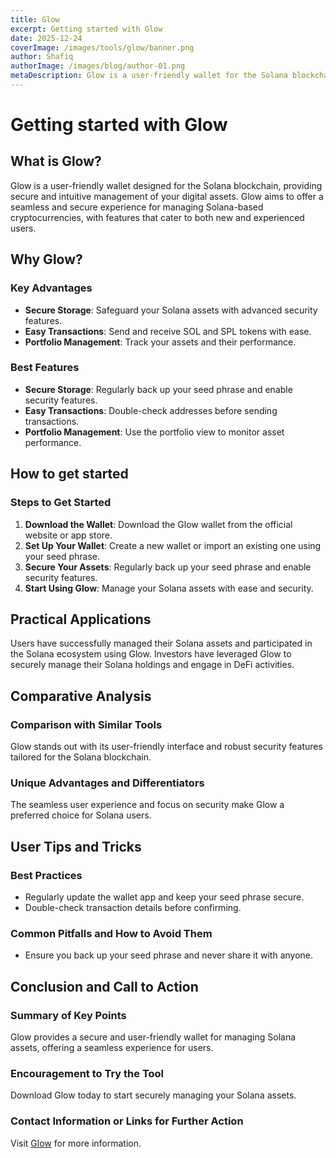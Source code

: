 ```yaml
---
title: Glow
excerpt: Getting started with Glow
date: 2025-12-24
coverImage: /images/tools/glow/banner.png
author: Shafiq
authorImage: /images/blog/author-01.png
metaDescription: Glow is a user-friendly wallet for the Solana blockchain. Learn what it is & get started with it today. Find Dexscreener, Solana Explorer and other tools today.
---
```


# Getting started with Glow

## What is Glow?

Glow is a user-friendly wallet designed for the Solana blockchain, providing secure and intuitive management of your digital assets. Glow aims to offer a seamless and secure experience for managing Solana-based cryptocurrencies, with features that cater to both new and experienced users.

## Why Glow?

### Key Advantages

- **Secure Storage**: Safeguard your Solana assets with advanced security features.
- **Easy Transactions**: Send and receive SOL and SPL tokens with ease.
- **Portfolio Management**: Track your assets and their performance.

### Best Features

- **Secure Storage**: Regularly back up your seed phrase and enable security features.
- **Easy Transactions**: Double-check addresses before sending transactions.
- **Portfolio Management**: Use the portfolio view to monitor asset performance.

## How to get started

### Steps to Get Started

1. **Download the Wallet**: Download the Glow wallet from the official website or app store.
2. **Set Up Your Wallet**: Create a new wallet or import an existing one using your seed phrase.
3. **Secure Your Assets**: Regularly back up your seed phrase and enable security features.
4. **Start Using Glow**: Manage your Solana assets with ease and security.

## Practical Applications

Users have successfully managed their Solana assets and participated in the Solana ecosystem using Glow. Investors have leveraged Glow to securely manage their Solana holdings and engage in DeFi activities.

## Comparative Analysis

### Comparison with Similar Tools

Glow stands out with its user-friendly interface and robust security features tailored for the Solana blockchain.

### Unique Advantages and Differentiators

The seamless user experience and focus on security make Glow a preferred choice for Solana users.

## User Tips and Tricks

### Best Practices

- Regularly update the wallet app and keep your seed phrase secure.
- Double-check transaction details before confirming.

### Common Pitfalls and How to Avoid Them

- Ensure you back up your seed phrase and never share it with anyone.

## Conclusion and Call to Action

### Summary of Key Points

Glow provides a secure and user-friendly wallet for managing Solana assets, offering a seamless experience for users.

### Encouragement to Try the Tool

Download Glow today to start securely managing your Solana assets.

### Contact Information or Links for Further Action

Visit [Glow](https://glow.app) for more information.
